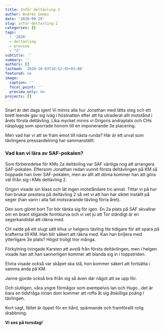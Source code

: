 ```yaml
---
title: Inför deltävling 2
author: Andrés Gomez
date: '2020-09-29'
slug: infor-deltavling-2
categories: []
tags:
  - '2020'
  - deltävling
  - preview
  - "2"
subtitle: ''
summary: ''
authors: []
lastmod: '2020-10-03T10:52:45+02:00'
featured: no
image:
  caption: ''
  focal_point: ''
  preview_only: no
projects: []
---
```



Snart är det dags igen! Vi minns alla hur Jonathan med lätta steg och ett brett leende gav sig iväg i höstnatten efter att ha utraderat allt motstånd i årets första deltävling. Lika mycket minns vi Grigoris andraplats och CHs näsplugg som sporrade honom till en imponerande 3e placering.

Men vad har vi att se fram emot till nästa runda? Här är ett urval som tävlingens pressavdelning har sammanställt:

### Vad kan vi lära av SAF-pokalen?
Som förberedelse för KMs 2a deltävling var SAF vänliga nog att arrangera SAF-pokalen. Eftersom Jonathan redan vunnit första deltävlingen på KM så hoppade han över SAF-pokalen, men av allt att döma kommer han att göra väl ifrån sig i KMs deltävling 2.

Grigori visade sin klass och lät ingen motståndare tro annat. Tittar vi på hur han brukar prestera på deltävling 2 så vet vi att han har siktet inställt på seger (han vann i alla fall motsvarande tävling förra året).

Den som glömt bort Tor bör tänka sig för igen. En 2a plats på SAF skvallrar om en brant stigande formkurva och vi vet ju att Tor ständigt är en segerkandidat att räkna med.

CH valde på ett slugt sätt kliva ur helgens tävling lite tidigare för att spara på krafterna till KM. Han blir säkert att räkna med. Kan han briljera med ytterligare 3e plats? Högst troligt tror många.

Förkylning tvingade Karsten att avstå från första deltävlingen, men i helgen visade han att han sannerligen kommer att blanda sig in i toppstriden.

Elvira visade också var skåpet ska stå, hon kommer säkert att fortsätta i samma anda på KM.

Janne gjorde också bra ifrån sig så även där något att se upp för. 

Och slutligen, våra yngre förmågor som exempelvis Ian och Hugo...det är bara en tidsfråga innan dom kommer att roffa åt sig åtskilliga poäng i tävlingen.

Kort sagt, fältet är öppet för en hård, spännande och framförallt rolig drabbning.

**Vi ses på torsdag!**
